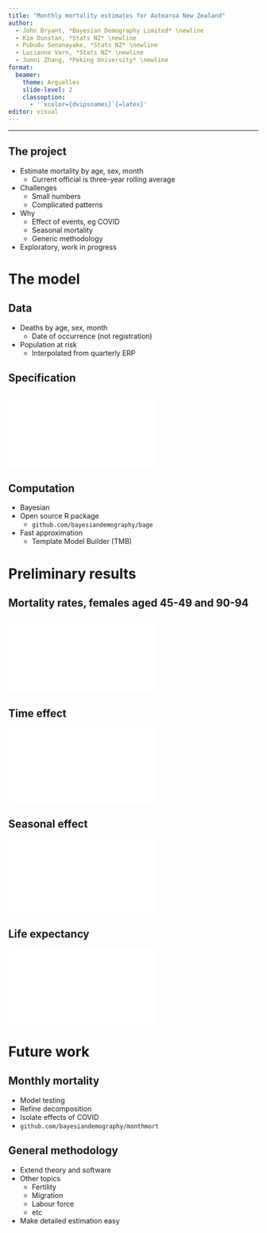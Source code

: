 ```yaml
---
title: "Monthly mortality estimates for Aotearoa New Zealand"
author:
  - John Bryant, *Bayesian Demography Limited* \newline
  - Kim Dunstan, *Stats NZ* \newline
  - Pubudu Senanayake, *Stats NZ* \newline
  - Lucianne Varn, *Stats NZ* \newline
  - Junni Zhang, *Peking University* \newline
format: 
  beamer:
    theme: Arguelles
    slide-level: 2
    classoption:
      - '`xcolor={dvipsnames}`{=latex}'
editor: visual
---
```


------------------------------------------------------------------------

## The project

-   Estimate mortality by age, sex, month
    -   Current official is three-year rolling average
-   Challenges
    -   Small numbers
    -   Complicated patterns
-   Why
    -   Effect of events, eg COVID
    -   Seasonal mortality
    -   Generic methodology
-   Exploratory, work in progress

# The model

## Data

-   Deaths by age, sex, month
    -   Date of occurrence (not registration)
-   Population at risk
    -   Interpolated from quarterly ERP

## Specification

![](dag.pdf)

## Computation

-   Bayesian
-   Open source R package
    -   `github.com/bayesiandemography/bage`
-   Fast approximation
    -   Template Model Builder (TMB)

# Preliminary results

## Mortality rates, females aged 45-49 and 90-94

![](fig_rates.pdf)

## Time effect

![](fig_time.pdf)

## Seasonal effect

![](fig_season.pdf)

## Life expectancy

![](fig_lifeexp.pdf)

# Future work

## Monthly mortality

-   Model testing
-   Refine decomposition
-   Isolate effects of COVID
-   `github.com/bayesiandemography/monthmort`

## General methodology

-   Extend theory and software
-   Other topics
    -   Fertility
    -   Migration
    -   Labour force
    -   etc
-   Make detailed estimation easy
